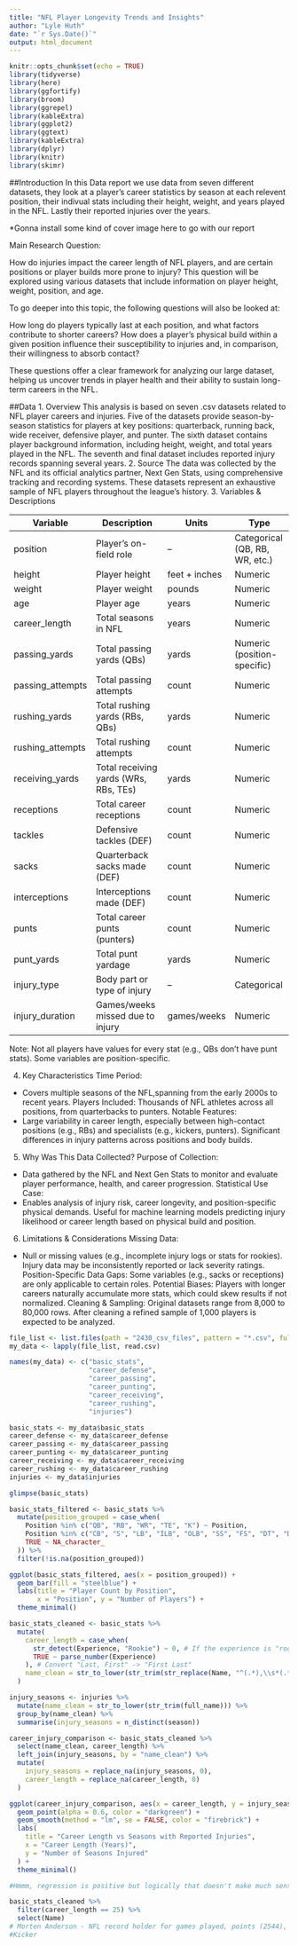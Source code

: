 ---
title: "NFL Player Longevity Trends and Insights"
author: "Lyle Huth"
date: "`r Sys.Date()`"
output: html_document
---

```{r setup, include=FALSE}
knitr::opts_chunk$set(echo = TRUE)
library(tidyverse)
library(here)
library(ggfortify)
library(broom)
library(ggrepel)
library(kableExtra)
library(ggplot2)
library(ggtext)
library(kableExtra)
library(dplyr)
library(knitr)
library(skimr)
```
##Introduction 
In this Data report we use data from seven different datasets, they look at a player's career statistics by season at each relevent position, their indivual stats including their height, weight, and years played in the NFL. Lastly their reported injuries over the years.

*Gonna install some kind of cover image here to go with our report

Main Research Question:

How do injuries impact the career length of NFL players, and are certain positions or player builds more prone to injury?
This question will be explored using various datasets that include information on player height, weight, position, and age.

To go deeper into this topic, the following questions will also be looked at:

How long do players typically last at each position, and what factors contribute to shorter careers?
How does a player's physical build within a given position influence their susceptibility to injuries and, in comparison, their willingness to absorb contact?

These questions offer a clear framework for analyzing our large dataset, helping us uncover trends in player health and their ability to sustain long-term careers in the NFL.

##Data
1. Overview
This analysis is based on seven .csv datasets related to NFL player careers and injuries. Five of the datasets provide season-by-season statistics for players at key positions: quarterback, running back, wide receiver, defensive player, and punter. The sixth dataset contains player background information, including height, weight, and total years played in the NFL. The seventh and final dataset includes reported injury records spanning several years.
2. Source
The data was collected by the NFL and its official analytics partner, Next Gen Stats, using comprehensive tracking and recording systems. These datasets represent an exhaustive sample of NFL players throughout the league’s history. 
3. Variables & Descriptions

| Variable         | Description                                | Units          | Type                          |
|------------------|--------------------------------------------|----------------|-------------------------------|
| position         | Player's on-field role                     | –              | Categorical (QB, RB, WR, etc.)|
| height           | Player height                              | feet + inches  | Numeric                       |
| weight           | Player weight                              | pounds         | Numeric                       |
| age              | Player age                                 | years          | Numeric                       |
| career_length    | Total seasons in NFL                       | years          | Numeric                       |
| passing_yards    | Total passing yards (QBs)                  | yards          | Numeric (position-specific)   |
| passing_attempts | Total passing attempts                     | count          | Numeric                       |
| rushing_yards    | Total rushing yards (RBs, QBs)             | yards          | Numeric                       |
| rushing_attempts | Total rushing attempts                     | count          | Numeric                       |
| receiving_yards  | Total receiving yards (WRs, RBs, TEs)      | yards          | Numeric                       |
| receptions       | Total career receptions                    | count          | Numeric                       |
| tackles          | Defensive tackles (DEF)                    | count          | Numeric                       |
| sacks            | Quarterback sacks made (DEF)               | count          | Numeric                       |
| interceptions    | Interceptions made (DEF)	                  | count	         | Numeric                       |
| punts	           | Total career punts (punters)	              | count	         | Numeric                       |
| punt_yards	     | Total punt yardage	                        | yards	         | Numeric                       |
| injury_type      | Body part or type of injury                | –              | Categorical                   |
| injury_duration  | Games/weeks missed due to injury           | games/weeks    | Numeric                       |
Note: Not all players have values for every stat (e.g., QBs don’t have punt stats). Some variables are position-specific.

4. Key Characteristics
Time Period: 
- Covers multiple seasons of the NFL,spanning from the early 2000s to recent years.
Players Included: Thousands of NFL athletes across all positions, from quarterbacks to punters.
Notable Features:
- Large variability in career length, especially between high-contact positions (e.g., RBs) and specialists (e.g., kickers, punters).
Significant differences in injury patterns across positions and body builds.

5. Why Was This Data Collected?
Purpose of Collection:
- Data gathered by the NFL and Next Gen Stats to monitor and evaluate player performance, health, and career progression.
Statistical Use Case:
- Enables analysis of injury risk, career longevity, and position-specific physical demands.
Useful for machine learning models predicting injury likelihood or career length based on physical build and position.

6. Limitations & Considerations
Missing Data:
- Null or missing values (e.g., incomplete injury logs or stats for rookies).
Injury data may be inconsistently reported or lack severity ratings.
Position-Specific Data Gaps:
Some variables (e.g., sacks or receptions) are only applicable to certain roles.
Potential Biases:
Players with longer careers naturally accumulate more stats, which could skew results if not normalized.
Cleaning & Sampling:
Original datasets range from 8,000 to 80,000 rows. After cleaning a refined sample of 1,000 players is expected to be analyzed.


```{r}
file_list <- list.files(path = "2430_csv_files", pattern = "*.csv", full.names = TRUE)
my_data <- lapply(file_list, read.csv)

names(my_data) <- c("basic_stats", 
                    "career_defense", 
                    "career_passing", 
                    "career_punting", 
                    "career_receiving", 
                    "career_rushing", 
                    "injuries")

basic_stats <- my_data$basic_stats
career_defense <- my_data$career_defense
career_passing <- my_data$career_passing
career_punting <- my_data$career_punting
career_receiving <- my_data$career_receiving
career_rushing <- my_data$career_rushing
injuries <- my_data$injuries

glimpse(basic_stats)

```

```{r}
basic_stats_filtered <- basic_stats %>%
  mutate(position_grouped = case_when(
    Position %in% c("QB", "RB", "WR", "TE", "K") ~ Position,
    Position %in% c("CB", "S", "LB", "ILB", "OLB", "SS", "FS", "DT", "DE", "DB", "NT", "DL") ~ "DEF",
    TRUE ~ NA_character_
  )) %>%
  filter(!is.na(position_grouped))

ggplot(basic_stats_filtered, aes(x = position_grouped)) +
  geom_bar(fill = "steelblue") +
  labs(title = "Player Count by Position",
       x = "Position", y = "Number of Players") +
  theme_minimal()
```
```{r}

basic_stats_cleaned <- basic_stats %>%
  mutate(
    career_length = case_when(
      str_detect(Experience, "Rookie") ~ 0, # If the experience is "rookie", meaning it is the player's first season, set their career length to zero.
      TRUE ~ parse_number(Experience)
    ), # Convert "Last, First" -> "First Last"
    name_clean = str_to_lower(str_trim(str_replace(Name, "^(.*),\\s*(.*)$", "\\2 \\1")))
  )

injury_seasons <- injuries %>%
  mutate(name_clean = str_to_lower(str_trim(full_name))) %>%
  group_by(name_clean) %>%
  summarise(injury_seasons = n_distinct(season))

career_injury_comparison <- basic_stats_cleaned %>%
  select(name_clean, career_length) %>%
  left_join(injury_seasons, by = "name_clean") %>%
  mutate(
    injury_seasons = replace_na(injury_seasons, 0),
    career_length = replace_na(career_length, 0)
  )

ggplot(career_injury_comparison, aes(x = career_length, y = injury_seasons)) +
  geom_point(alpha = 0.6, color = "darkgreen") +
  geom_smooth(method = "lm", se = FALSE, color = "firebrick") +
  labs(
    title = "Career Length vs Seasons with Reported Injuries",
    x = "Career Length (Years)",
    y = "Number of Seasons Injured"
  ) +
  theme_minimal()

#Hmmm, regression is positive but logically that doesn't make much sense... how else could we show this? (box plot?)
```

```{r}
basic_stats_cleaned %>%
  filter(career_length == 25) %>%
  select(Name)
# Morten Anderson - NFL record holder for games played, points (2544), and field goals (565).
#Kicker
```
